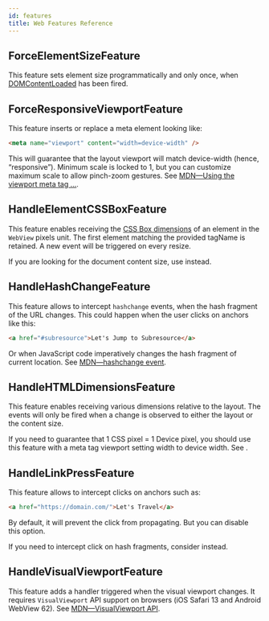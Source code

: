 ```yaml
---
id: features
title: Web Features Reference
---
```



## ForceElementSizeFeature

<APIBox reference="ForceElementSizeFeature" type="variable" />

This feature sets element size programmatically and only once, when
[DOMContentLoaded](https://developer.mozilla.org/fr/docs/Web/Events/DOMContentLoaded)
has been fired.

## ForceResponsiveViewportFeature

<APIBox reference="ForceResponsiveViewportFeature" type="variable" />

This feature inserts or replace a meta element looking like:

```html
<meta name="viewport" content="width=device-width" />
```

This will guarantee that the layout viewport will match
device-width (hence, “responsive”). Minimum scale is locked to 1, but you
can customize maximum scale to allow pinch-zoom gestures.
See [MDN—Using the viewport meta tag ...](https://developer.mozilla.org/en-US/docs/Mozilla/Mobile/Viewport_meta_tag).

## HandleElementCSSBoxFeature

<APIBox reference="HandleElementCSSBoxFeature" type="variable" />

This feature enables receiving the [CSS Box dimensions](https://developer.mozilla.org/en-US/docs/Web/CSS/CSS_Box_Model/Introduction_to_the_CSS_box_model) of an element in the
`WebView` pixels unit. The first element matching the provided tagName is
retained. A new event will be triggered on every resize.

If you are looking for the document content size, use <APIReference reference="HandleHTMLDimensionsFeature" type="variable" /> instead.

## HandleHashChangeFeature

<APIBox reference="HandleHashChangeFeature" type="variable" />

This feature allows to intercept `hashchange` events, when the hash fragment of the URL changes.
This could happen when the user clicks on anchors like this:

```html
<a href="#subresource">Let's Jump to Subresource</a>
```

Or when JavaScript code imperatively changes the hash fragment of current location.
See [MDN—hashchange event](https://developer.mozilla.org/en-US/docs/Web/API/Window/hashchange_event).

## HandleHTMLDimensionsFeature

<APIBox reference="HandleHTMLDimensionsFeature" type="variable" />

This feature enables receiving various dimensions relative to the layout. The events
will only be fired when a change is observed to either the layout or the content size.

If you need to guarantee that 1 CSS pixel = 1 Device pixel, you should use this
feature with a meta tag viewport setting width to device width.
See <APIReference reference="ForceResponsiveViewportFeature" type="variable" />.

## HandleLinkPressFeature

<APIBox reference="HandleLinkPressFeature" type="variable" />

This feature allows to intercept clicks on anchors such as:

```html
<a href="https://domain.com/">Let's Travel</a>
```

By default, it will prevent the click from propagating. But you can disable
this option.

If you need to intercept click on hash fragments, consider <APIReference reference="HandleHashChangeFeature" type="variable" /> instead.

## HandleVisualViewportFeature

<APIBox reference="HandleVisualViewportFeature" type="variable" />

This feature adds a handler triggered when the visual viewport changes. It
requires `VisualViewport` API support on browsers (iOS Safari 13 and Android WebView 62).
See [MDN—VisualViewport API](https://developer.mozilla.org/en-US/docs/Web/API/VisualViewport).
